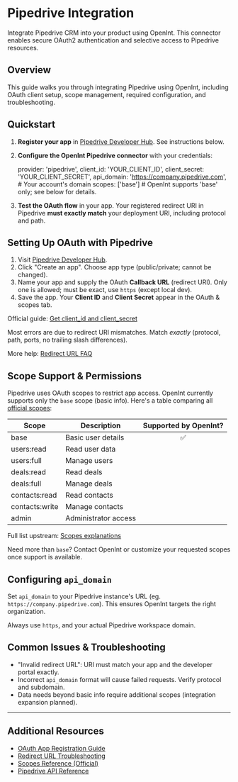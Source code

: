 # Pipedrive Integration

Integrate Pipedrive CRM into your product using OpenInt. This connector enables secure OAuth2 authentication and selective access to Pipedrive resources.

## Overview

This guide walks you through integrating Pipedrive using OpenInt, including OAuth client setup, scope management, required configuration, and troubleshooting.

## Quickstart

1. **Register your app** in [Pipedrive Developer Hub](https://app.pipedrive.com/developer-hub). See instructions below.
2. **Configure the OpenInt Pipedrive connector** with your credentials:

    provider: 'pipedrive',
    client_id: 'YOUR_CLIENT_ID',
    client_secret: 'YOUR_CLIENT_SECRET',
    api_domain: 'https://company.pipedrive.com', # Your account's domain
    scopes: ['base'] # OpenInt supports 'base' only; see below for details.

3. **Test the OAuth flow** in your app. Your registered redirect URI in Pipedrive **must exactly match** your deployment URI, including protocol and path.

## Setting Up OAuth with Pipedrive

1. Visit [Pipedrive Developer Hub](https://app.pipedrive.com/developer-hub).
2. Click "Create an app". Choose app type (public/private; cannot be changed).
3. Name your app and supply the OAuth **Callback URL** (redirect URI). <Note>Only one is allowed; must be exact, use `https` (except local dev).</Note>
4. Save the app. Your **Client ID** and **Client Secret** appear in the OAuth & scopes tab.

Official guide: [Get client_id and client_secret](https://pipedrive.readme.io/docs/client-id-and-client-secret)

<Warning>Most errors are due to redirect URI mismatches. Match *exactly* (protocol, path, ports, no trailing slash differences).</Warning>

More help: [Redirect URL FAQ](https://pipedrive.readme.io/docs/faq#when-installing-the-app-the-user-gets-an-error-containing-the-message-error-invalid-redirect-url-how-can-i-fix-that)

## Scope Support & Permissions

Pipedrive uses OAuth scopes to restrict app access. OpenInt currently supports only the `base` scope (basic info). Here's a table comparing all [official scopes](https://pipedrive.readme.io/docs/marketplace-scopes-and-permissions-explanations):

| Scope | Description | Supported by OpenInt? |
|-------|-------------|:--------------------:|
| <Tooltip tip="Provides access to basic user information such as name, email, and company details. Does not include access to any deal, person, or organization data.">base</Tooltip> | Basic user details | ✅ |
| <Tooltip tip="Allows reading user information across the organization, including team members' details, but no modifications.">users:read</Tooltip> | Read user data |  |
| <Tooltip tip="Manage users and settings.">users:full</Tooltip> | Manage users | |
| <Tooltip tip="Grants read-only access to deals including their stages, values, and associated data, but doesn't allow any changes.">deals:read</Tooltip> | Read deals | |
| <Tooltip tip="Provides full access to deals including creating, modifying, and deleting deals, as well as changing deal stages.">deals:full</Tooltip> | Manage deals | |
| <Tooltip tip="Allows read-only access to contacts (persons and organizations) including their details, but doesn't permit any modifications.">contacts:read</Tooltip> | Read contacts | |
| <Tooltip tip="Provides read and write access to contacts (persons and organizations), allowing creation, modification, and deletion of contact information.">contacts:write</Tooltip> | Manage contacts | |
| <Tooltip tip="Provides full administrative access including organization settings, user management, and all data. This is the most privileged scope.">admin</Tooltip> | Administrator access | |

Full list upstream: [Scopes explanations](https://pipedrive.readme.io/docs/marketplace-scopes-and-permissions-explanations)

<Info>Need more than `base`? Contact OpenInt or customize your requested scopes once support is available.</Info>

## Configuring `api_domain`

Set `api_domain` to your Pipedrive instance's URL (eg. `https://company.pipedrive.com`). This ensures OpenInt targets the right organization.

<Tip>Always use `https`, and your actual Pipedrive workspace domain.</Tip>

## Common Issues & Troubleshooting

- <Warning>"Invalid redirect URL": URI must match your app and the developer portal exactly.</Warning>
- <Note>Incorrect `api_domain` format will cause failed requests. Verify protocol and subdomain.</Note>
- <Note>Data needs beyond basic info require additional scopes (integration expansion planned).</Note>

---

## Additional Resources

- [OAuth App Registration Guide](https://pipedrive.readme.io/docs/client-id-and-client-secret)
- [Redirect URL Troubleshooting](https://pipedrive.readme.io/docs/faq#when-installing-the-app-the-user-gets-an-error-containing-the-message-error-invalid-redirect-url-how-can-i-fix-that)
- [Scopes Reference (Official)](https://pipedrive.readme.io/docs/marketplace-scopes-and-permissions-explanations)
- [Pipedrive API Reference](https://developers.pipedrive.com/docs/api/v1/)